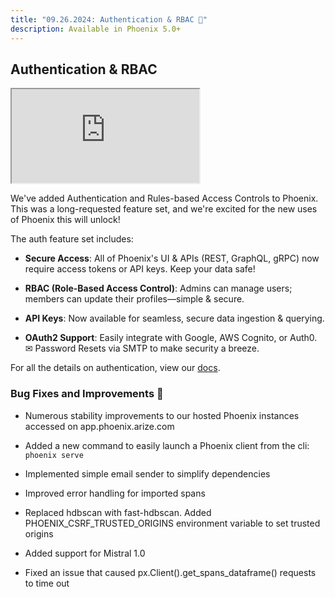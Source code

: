 ```yaml
---
title: "09.26.2024: Authentication & RBAC 🔐"
description: Available in Phoenix 5.0+
---
```


<Update label="09.26.2024">

## Authentication & RBAC

<Frame>
    <iframe src="https://cdn.iframe.ly/WQTHhwp" width={1000} height={400} allowFullScreen></iframe>
</Frame>

We've added Authentication and Rules-based Access Controls to Phoenix. This was a long-requested feature set, and we're excited for the new uses of Phoenix this will unlock!

The auth feature set includes:

* **Secure Access**: All of Phoenix's UI & APIs (REST, GraphQL, gRPC) now require access tokens or API keys. Keep your data safe!

* **RBAC (Role-Based Access Control)**: Admins can manage users; members can update their profiles—simple & secure.

* **API Keys**: Now available for seamless, secure data ingestion & querying.

* **OAuth2 Support**: Easily integrate with Google, AWS Cognito, or Auth0. ✉ Password Resets via SMTP to make security a breeze.

For all the details on authentication, view our [docs](/phoenix/self-hosting/features/authentication).

### Bug Fixes and Improvements 🐛

* Numerous stability improvements to our hosted Phoenix instances accessed on app.phoenix.arize.com

* Added a new command to easily launch a Phoenix client from the cli: `phoenix serve`

* Implemented simple email sender to simplify dependencies

* Improved error handling for imported spans

* Replaced hdbscan with fast-hdbscan. Added PHOENIX\_CSRF\_TRUSTED\_ORIGINS environment variable to set trusted origins

* Added support for Mistral 1.0

* Fixed an issue that caused px.Client().get\_spans\_dataframe() requests to time out
</Update>


